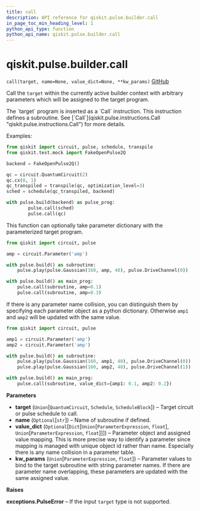 ```yaml
---
title: call
description: API reference for qiskit.pulse.builder.call
in_page_toc_min_heading_level: 1
python_api_type: function
python_api_name: qiskit.pulse.builder.call
---
```


# qiskit.pulse.builder.call

<span id="qiskit.pulse.builder.call" />

`call(target, name=None, value_dict=None, **kw_params)` [GitHub](https://github.com/qiskit/qiskit/tree/stable/0.18/qiskit/pulse/builder.py "view source code")

Call the `target` within the currently active builder context with arbitrary parameters which will be assigned to the target program.

<Admonition title="Note" type="note">
  The `target` program is inserted as a `Call` instruction. This instruction defines a subroutine. See [`Call`](qiskit.pulse.instructions.Call "qiskit.pulse.instructions.Call") for more details.
</Admonition>

Examples:

```python
from qiskit import circuit, pulse, schedule, transpile
from qiskit.test.mock import FakeOpenPulse2Q

backend = FakeOpenPulse2Q()

qc = circuit.QuantumCircuit(2)
qc.cx(0, 1)
qc_transpiled = transpile(qc, optimization_level=3)
sched = schedule(qc_transpiled, backend)

with pulse.build(backend) as pulse_prog:
        pulse.call(sched)
        pulse.call(qc)
```

This function can optionally take parameter dictionary with the parameterized target program.

```python
from qiskit import circuit, pulse

amp = circuit.Parameter('amp')

with pulse.build() as subroutine:
    pulse.play(pulse.Gaussian(160, amp, 40), pulse.DriveChannel(0))

with pulse.build() as main_prog:
    pulse.call(subroutine, amp=0.1)
    pulse.call(subroutine, amp=0.3)
```

If there is any parameter name collision, you can distinguish them by specifying each parameter object as a python dictionary. Otherwise `amp1` and `amp2` will be updated with the same value.

```python
from qiskit import circuit, pulse

amp1 = circuit.Parameter('amp')
amp2 = circuit.Parameter('amp')

with pulse.build() as subroutine:
    pulse.play(pulse.Gaussian(160, amp1, 40), pulse.DriveChannel(0))
    pulse.play(pulse.Gaussian(160, amp2, 40), pulse.DriveChannel(1))

with pulse.build() as main_prog:
    pulse.call(subroutine, value_dict={amp1: 0.1, amp2: 0.2})
```

**Parameters**

*   **target** (`Union`\[`QuantumCircuit`, `Schedule`, `ScheduleBlock`]) – Target circuit or pulse schedule to call.
*   **name** (`Optional`\[`str`]) – Name of subroutine if defined.
*   **value\_dict** (`Optional`\[`Dict`\[`Union`\[`ParameterExpression`, `float`], `Union`\[`ParameterExpression`, `float`]]]) – Parameter object and assigned value mapping. This is more precise way to identify a parameter since mapping is managed with unique object id rather than name. Especially there is any name collision in a parameter table.
*   **kw\_params** (`Union`\[`ParameterExpression`, `float`]) – Parameter values to bind to the target subroutine with string parameter names. If there are parameter name overlapping, these parameters are updated with the same assigned value.

**Raises**

**exceptions.PulseError** – If the input `target` type is not supported.

